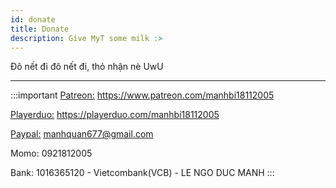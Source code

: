 ```yaml
---
id: donate
title: Donate
description: Give MyT some milk :>
---
```


Đô nết đi đô nết đi, thỏ nhận nè UwU

---

:::important
[​Patreon:](https://www.patreon.com/manhbi18112005​) https://www.patreon.com/manhbi18112005​

[​Playerduo:](https://playerduo.com/manhbi18112005​) https://playerduo.com/manhbi18112005​

[Paypal:](https://paypal.me/manhbi18112005) manhquan677@gmail.com

Momo: 0921812005

Bank: 1016365120 - Vietcombank(VCB) - LE NGO DUC MANH
:::